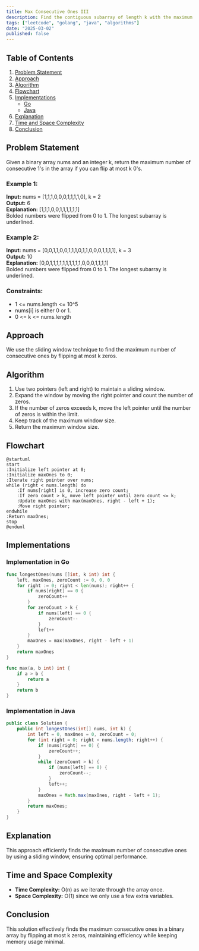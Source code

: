 ```yaml
---
title: Max Consecutive Ones III
description: Find the contiguous subarray of length k with the maximum consecutive ones. Includes Go and Java implementations.
tags: ["leetcode", "golang", "java", "algorithms"]
date: "2025-03-02"
published: false
---
```


## Table of Contents

1. [Problem Statement](#problem-statement)
2. [Approach](#approach)
3. [Algorithm](#algorithm)
4. [Flowchart](#flowchart)
5. [Implementations](#implementations)
   - [Go](#implementation-in-go)
   - [Java](#implementation-in-java)
6. [Explanation](#explanation)
7. [Time and Space Complexity](#time-and-space-complexity)
8. [Conclusion](#conclusion)

## Problem Statement

Given a binary array nums and an integer k, return the maximum number of consecutive 1's in the array if you can flip at most k 0's.

### Example 1:

**Input:** nums = [1,1,1,0,0,0,1,1,1,1,0], k = 2  
**Output:** 6  
**Explanation:** [1,1,1,0,0,1,1,1,1,1,1]  
Bolded numbers were flipped from 0 to 1. The longest subarray is underlined.

### Example 2:

**Input:** nums = [0,0,1,1,0,0,1,1,1,0,1,1,0,0,0,1,1,1,1], k = 3  
**Output:** 10  
**Explanation:** [0,0,1,1,1,1,1,1,1,1,1,1,0,0,0,1,1,1,1]  
Bolded numbers were flipped from 0 to 1. The longest subarray is underlined.

### Constraints:

- 1 <= nums.length <= 10^5  
- nums[i] is either 0 or 1.  
- 0 <= k <= nums.length  

## Approach

We use the sliding window technique to find the maximum number of consecutive ones by flipping at most k zeros.

## Algorithm

1. Use two pointers (left and right) to maintain a sliding window.
2. Expand the window by moving the right pointer and count the number of zeros.
3. If the number of zeros exceeds k, move the left pointer until the number of zeros is within the limit.
4. Keep track of the maximum window size.
5. Return the maximum window size.

## Flowchart

```plantuml
@startuml
start
:Initialize left pointer at 0;
:Initialize maxOnes to 0;
:Iterate right pointer over nums;
while (right < nums.length) do
    :If nums[right] is 0, increase zero count;
    :If zero count > k, move left pointer until zero count <= k;
    :Update maxOnes with max(maxOnes, right - left + 1);
    :Move right pointer;
endwhile
:Return maxOnes;
stop
@enduml
```

## Implementations

### Implementation in Go

```go
func longestOnes(nums []int, k int) int {
    left, maxOnes, zeroCount := 0, 0, 0
    for right := 0; right < len(nums); right++ {
        if nums[right] == 0 {
            zeroCount++
        }
        for zeroCount > k {
            if nums[left] == 0 {
                zeroCount--
            }
            left++
        }
        maxOnes = max(maxOnes, right - left + 1)
    }
    return maxOnes
}

func max(a, b int) int {
    if a > b {
        return a
    }
    return b
}
```

### Implementation in Java

```java
public class Solution {
    public int longestOnes(int[] nums, int k) {
        int left = 0, maxOnes = 0, zeroCount = 0;
        for (int right = 0; right < nums.length; right++) {
            if (nums[right] == 0) {
                zeroCount++;
            }
            while (zeroCount > k) {
                if (nums[left] == 0) {
                    zeroCount--;
                }
                left++;
            }
            maxOnes = Math.max(maxOnes, right - left + 1);
        }
        return maxOnes;
    }
}
```

## Explanation

This approach efficiently finds the maximum number of consecutive ones by using a sliding window, ensuring optimal performance.

## Time and Space Complexity

- **Time Complexity:** O(n) as we iterate through the array once.
- **Space Complexity:** O(1) since we only use a few extra variables.

## Conclusion

This solution effectively finds the maximum consecutive ones in a binary array by flipping at most k zeros, maintaining efficiency while keeping memory usage minimal.

